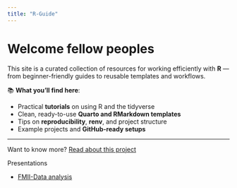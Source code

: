 ```yaml
---
title: "R-Guide"
---
```




# Welcome fellow peoples

This site is a curated collection of resources for working efficiently with **R** — from beginner-friendly guides to reusable templates and workflows.



📚 **What you’ll find here**:

  - Practical **tutorials** on using R and the tidyverse
  - Clean, ready-to-use **Quarto and RMarkdown templates**
  - Tips on **reproducibility**, **renv**, and project structure
  - Example projects and **GitHub-ready setups**

---

Want to know more? [Read about this project](about.qmd)


Presentations

  - [FMII-Data analysis](presentations/fm2_statistics.qmd)
